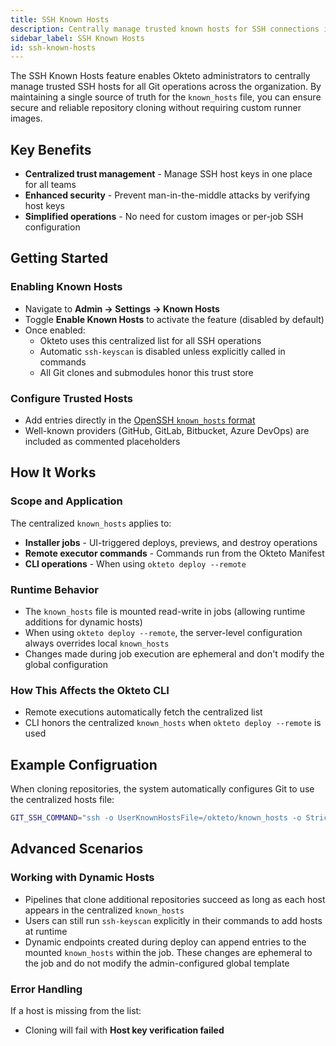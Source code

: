 ```yaml
---
title: SSH Known Hosts
description: Centrally manage trusted known hosts for SSH connections in Okteto
sidebar_label: SSH Known Hosts
id: ssh-known-hosts
---
```



The SSH Known Hosts feature enables Okteto administrators to centrally manage trusted SSH hosts for all Git operations across the organization. By maintaining a single source of truth for the `known_hosts` file, you can ensure secure and reliable repository cloning without requiring custom runner images.

## Key Benefits

- **Centralized trust management** - Manage SSH host keys in one place for all teams
- **Enhanced security** - Prevent man-in-the-middle attacks by verifying host keys
- **Simplified operations** - No need for custom images or per-job SSH configuration

## Getting Started

### Enabling Known Hosts
- Navigate to **Admin → Settings → Known Hosts**
- Toggle **Enable Known Hosts** to activate the feature (disabled by default)
- Once enabled:
  - Okteto uses this centralized list for all SSH operations
  - Automatic `ssh-keyscan` is disabled unless explicitly called in commands
  - All Git clones and submodules honor this trust store

### Configure Trusted Hosts
- Add entries directly in the [OpenSSH `known_hosts` format](https://man.openbsd.org/sshd.8#SSH_KNOWN_HOSTS_FILE_FORMAT)
- Well-known providers (GitHub, GitLab, Bitbucket, Azure DevOps) are included as commented placeholders

## How It Works

### Scope and Application
The centralized `known_hosts` applies to:
- **Installer jobs** - UI-triggered deploys, previews, and destroy operations
- **Remote executor commands** - Commands run from the Okteto Manifest
- **CLI operations** - When using `okteto deploy --remote`
  
### Runtime Behavior
- The `known_hosts` file is mounted read-write in jobs (allowing runtime additions for dynamic hosts)
- When using `okteto deploy --remote`, the server-level configuration always overrides local `known_hosts`
- Changes made during job execution are ephemeral and don't modify the global configuration
  
### How This Affects the Okteto CLI
- Remote executions automatically fetch the centralized list
- CLI honors the centralized `known_hosts` when `okteto deploy --remote` is used

## Example Configruation
When cloning repositories, the system automatically configures Git to use the centralized hosts file:
```bash
GIT_SSH_COMMAND="ssh -o UserKnownHostsFile=/okteto/known_hosts -o StrictHostKeyChecking=yes"
```

## Advanced Scenarios

### Working with Dynamic Hosts
- Pipelines that clone additional repositories succeed as long as each host appears in the centralized `known_hosts`
- Users can still run `ssh-keyscan` explicitly in their commands to add hosts at runtime
- Dynamic endpoints created during deploy can append entries to the mounted `known_hosts` within the job. These changes are ephemeral to the job and do not modify the admin-configured global template

### Error Handling
If a host is missing from the list:
- Cloning will fail with **Host key verification failed**





